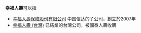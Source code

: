 '''幸福人壽'''可以指
* [[幸福人寿_(中国)|幸福人壽保險股份有限公司]] 中国信达的子公司，創立於2007年
* [[幸福人壽_(台灣)|幸福人壽 (台灣)]] 已結業的台灣公司，被國泰人壽收購

{{Disambig|cat=组织机构消歧义}}